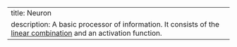 ---
title: Neuron
description: A basic processor of information. It consists of the [linear combination](linear_combination.qmd) and an activation function.
---
